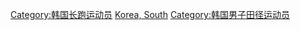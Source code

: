 [[Category:韩国长跑运动员|Category:韩国长跑运动员]]
[[Category:男子长跑运动员|Korea, South]]
[[Category:韩国男子田径运动员|Category:韩国男子田径运动员]]